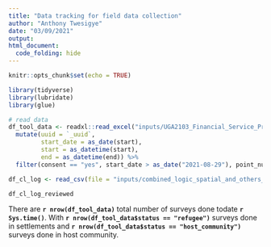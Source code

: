 ```yaml
---
title: "Data tracking for field data collection"
author: "Anthony Twesigye"
date: "03/09/2021"
output: 
html_document:
  code_folding: hide
---
```


```r
knitr::opts_chunk$set(echo = TRUE)
```

```r
library(tidyverse)
library(lubridate)
library(glue)

# read data 
df_tool_data <- readxl::read_excel("inputs/UGA2103_Financial_Service_Providers_Assessment_HH_Tool_June2021.xlsx") %>% 
  mutate(uuid = `_uuid`,
         start_date = as_date(start),
         start = as_datetime(start),
         end = as_datetime(end)) %>% 
  filter(consent == "yes", start_date > as_date("2021-08-29"), point_number != "13m." )

df_cl_log <- read_csv(file = "inputs/combined_logic_spatial_and_others_checks.csv")

df_cl_log_reviewed

```

There are **`r nrow(df_tool_data)`** total number of surveys done todate **`r Sys.time()`**. With **`r nrow(df_tool_data$status == "refugee")`** surveys done in settlements and **`r nrow(df_tool_data$status == "host_community")`** surveys done in host community.
